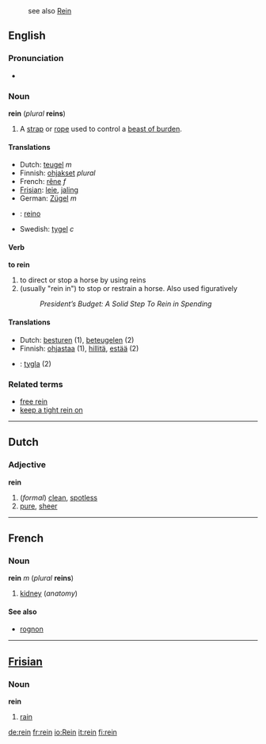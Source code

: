 :see also [[Rein]]
==English==

===Pronunciation===
*{{audio|en-us-rein.ogg|Audio (US)}}

===Noun===
'''rein''' (''plural'' '''reins''')

# A [[strap]] or [[rope]] used to control a [[beast of burden]].

====Translations====
*Dutch: [[teugel]] ''m''
*Finnish: [[ohjakset]] ''plural''
*French: [[rêne]] ''f''
*[[Frisian]]: [[leie]], [[jaling]]
*German: [[Zügel]] ''m''
* {{io}} : [[reino]]
*Swedish: [[tygel]] ''c''

====Verb====
'''to rein'''
#to direct or stop a horse by using reins
#(usually "rein in") to stop or restrain a horse. Also used figuratively
#: ''President’s Budget: A Solid Step To Rein in Spending''

====Translations====
*Dutch: [[besturen]] (1), [[beteugelen]] (2)
*Finnish: [[ohjastaa]] (1), [[hillitä]], [[estää]] (2)
*{{sv}}: [[tygla]] (2)

===Related terms===
*[[free rein]]
*[[keep a tight rein on]]

----
==Dutch==
===Adjective===
'''rein'''

#(''formal'') [[clean]], [[spotless]]
#[[pure]], [[sheer]]

----

==French==
===Noun===
'''rein''' ''m'' (''plural'' '''reins''')

#[[kidney]] (''anatomy'')

====See also====
*[[rognon]]

----
==[[Frisian]]==
===Noun===
'''rein'''

#[[rain]]

[[de:rein]]
[[fr:rein]]
[[io:Rein]]
[[it:rein]]
[[fi:rein]]
